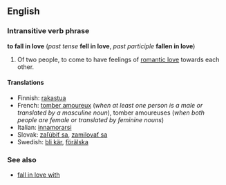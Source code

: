 ==English==
===Intransitive verb phrase===
'''to fall in love''' (''past tense'' '''fell in love''', ''past participle'' '''fallen in love''')

#Of two people, to come to have feelings of [[romantic love]] towards each other.

====Translations====
*Finnish: [[rakastua]]
*French: [[tomber amoureux]] (''when at least one person is a male or translated by a masculine noun''), tomber amoureuses (''when both people are female or translated by feminine nouns'')
*Italian: [[innamorarsi]]
*Slovak: [[zaľúbiť sa]], [[zamilovať sa]]
*Swedish: [[bli kär]], [[förälska]]

===See also===
*[[fall in love with]]